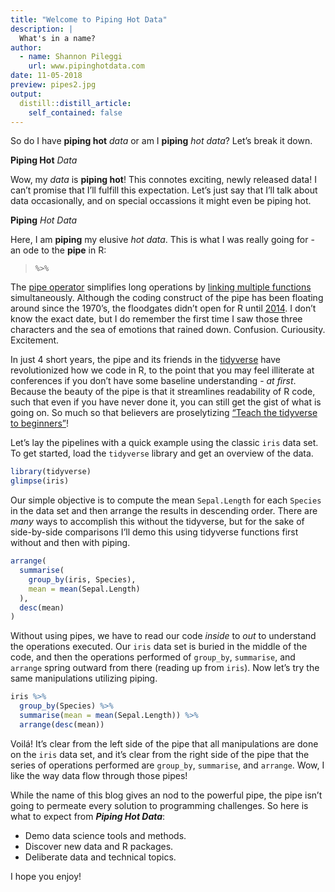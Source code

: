 ```yaml
---
title: "Welcome to Piping Hot Data"
description: |
  What's in a name?
author:
  - name: Shannon Pileggi 
    url: www.pipinghotdata.com
date: 11-05-2018
preview: pipes2.jpg
output:
  distill::distill_article:
    self_contained: false
---
```


So do I have **piping hot** _data_ or am I **piping** _hot data_?  Let's break it down.

**Piping Hot** _Data_

Wow, my _data_ is **piping hot**!  This connotes exciting, newly released data!  I can't promise that I'll fulfill this expectation.  Let's just say that I'll talk about data occasionally, and on special occassions it might even be piping hot.

**Piping** _Hot Data_

Here, I am **piping** my elusive _hot data_. This is what I was really going for - an ode to the **pipe** in R:  

> `%>%`

The [pipe operator](http://r4ds.had.co.nz/pipes.html) simplifies long operations by [linking multiple functions](https://www.datacamp.com/community/tutorials/pipe-r-tutorial) simultaneously.  Although the coding construct of the pipe has been floating around since the 1970's, the floodgates didn't open for R until [2014](http://adolfoalvarez.cl/plumbers-chains-and-famous-painters-the-history-of-the-pipe-operator-in-r/).  I don't know the exact date, but I do remember the first time I saw those three characters and the sea of emotions that rained down.  Confusion. Curiousity. Excitement. 

In just 4 short years, the pipe and its friends in the [tidyverse](https://www.tidyverse.org/) have revolutionized how we code in R, to the point that you may feel illiterate at conferences if you don't have some baseline understanding - _at first_.  Because the beauty of the pipe is that it streamlines readability of R code, such that even if you have never done it, you can still get the gist of what is going on.  So much so that believers are proselytizing ["Teach the tidyverse to beginners"](http://varianceexplained.org/r/teach-tidyverse/)!

Let's lay the pipelines with a quick example using the classic `iris` data set.  To get started, load the `tidyverse` library and get an overview of the data.

```r
library(tidyverse)
glimpse(iris)
```

Our simple objective is to compute the mean `Sepal.Length` for each `Species` in the data set and then arrange the results in descending order.  There are *many* ways to accomplish this without the tidyverse, but for the sake of side-by-side comparisons I'll demo this using tidyverse functions first without and then with piping.

```r
arrange(
  summarise(
    group_by(iris, Species), 
    mean = mean(Sepal.Length)
  ), 
  desc(mean)
)
```

Without using pipes, we have to read our code _inside_ to _out_ to understand the operations executed.  Our `iris` data set is buried in the middle of the code, and then the operations performed of `group_by`, `summarise`, and `arrange` spring outward from there (reading up from `iris`).  Now let's try the same manipulations utilizing piping.

```r

iris %>% 
  group_by(Species) %>% 
  summarise(mean = mean(Sepal.Length)) %>%
  arrange(desc(mean))

```

Voilá!  It's clear from the left side of the pipe that all manipulations are done on the `iris` data set, and it's clear from the right side of the pipe that the series of operations performed are `group_by`, `summarise`, and `arrange`.  Wow, I like the way data flow through those pipes!    

While the name of this blog gives an nod to the powerful pipe, the pipe isn't going to permeate every solution to programming challenges.  So here is what to expect from **_Piping Hot Data_**:

* Demo data science tools and methods. 
* Discover new data and R packages.
* Deliberate data and technical topics.


I hope you enjoy!



